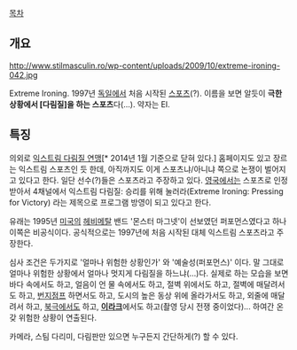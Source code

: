 [[목차]]
== 개요 ==
http://www.stilmasculin.ro/wp-content/uploads/2009/10/extreme-ironing-042.jpg

Extreme Ironing. 1997년 [[독일]]에서 처음 시작된 [[스포츠]](?). 이름을 보면 알듯이 '''극한 상황에서 [다림질]을 하는 스포츠'''다(...). 약자는 EI.

== 특징 ==
의외로 [http://www.extremeironing.com 익스트림 다림질 연맹][* 2014년 1월 기준으로 닫혀 있다.] 홈페이지도 있고 장르는 익스트림 스포츠인 듯 한데, 아직까지도 이게 스포츠냐/아니냐 쪽으로 논쟁이 벌어지고 있다고 한다. 일단 선수(?)들은 스포츠라고 주장하고 있다. [[영국]]에서는 스포츠로 인정받아서 4채널에서 익스트림 다림질: 승리를 위해 눌러라(Extreme Ironing: Pressing for Victory) 라는 제목으로 프로그램 방영이 되고 있다고 한다.

유래는 1995년 [[미국]]의 [[헤비메탈]] 밴드 '몬스터 마그넷'이 선보였던 퍼포먼스였다고 하나 이쪽은 비공식이다. 공식적으로는 1997년에 처음 시작된 대체 익스트림 스포츠라고 주장한다.

심사 조건은 두가지로 '얼마나 위험한 상황인가' 와 '예술성(퍼포먼스)' 이다. 말 그대로 얼마나 위험한 상황에서 얼마나 멋지게 다림질을 하느냐(...)다. 실제로 하는 모습을 보면 바다 속에서도 하고, 얼음이 언 물 속에서도 하고, 절벽 위에서도 하고, 절벽에 매달려서도 하고, [[번지점프]] 하면서도 하고, 도시의 높은 동상 위에 올라가서도 하고, 외줄에 매달려서 하고, [[북극]]에서도 하고, '''[[이라크]]'''에서도 하고(촬영 당시 전쟁 중이었다)... 하여간 온갖 위험한 상황이 연출된다.

카메라, 스팀 다리미, 다림판만 있으면 누구든지 간단하게(?) 할 수 있다.
